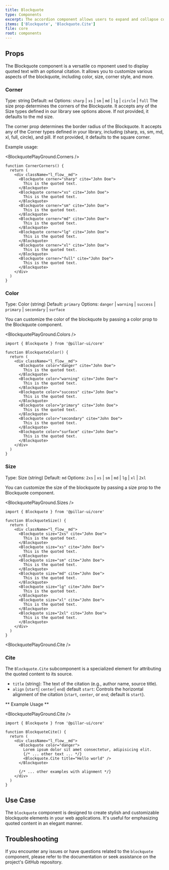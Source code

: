```yaml
---
title: Blockquote
type: Components
excerpt: The accordion component allows users to expand and collapse content sections, which can be useful for displaying large amounts of information in a compact and organized manner.
items: ['Blockquote', 'Blockquote.Cite']
file: core
root: components
---
```


## Props

The Blockquote component is a versatile co
mponent used to display quoted text with an optional citation. It allows you to customize various aspects of the blockquote, including color, size, corner style, and more.

### Corner

Type: string
Default: `md`
Options: `sharp` | `xs` | `sm` | `md` | `lg` | `circle` | `full`
The size prop determines the corners of the Blockquote. It accepts any of the Size types defined in our library see options above. If not provided, it defaults to the md size.

The corner prop determines the border radius of the Blockquote. It accepts any of the Corner types defined in your library, including (sharp, xs, sm, md, xl, full, circle), and pill. If not provided, it defaults to the square corner.

Example usage:

<BlockquotePlayGround.Corners />

```tsx showLineNumbers title="Accordion.tsx"
function CornerCorners() {
  return (
    <div className="l_flow__md">
      <Blockquote corner="sharp" cite="John Doe">
        This is the quoted text.
      </Blockquote>
      <Blockquote corner="xs" cite="John Doe">
        This is the quoted text.
      </Blockquote>
      <Blockquote corner="sm" cite="John Doe">
        This is the quoted text.
      </Blockquote>
      <Blockquote corner="md" cite="John Doe">
        This is the quoted text.
      </Blockquote>
      <Blockquote corner="lg" cite="John Doe">
        This is the quoted text.
      </Blockquote>
      <Blockquote corner="xl" cite="John Doe">
        This is the quoted text.
      </Blockquote>
      <Blockquote corner="full" cite="John Doe">
        This is the quoted text.
      </Blockquote>
    </div>
  )
}
```

### Color

Type: Color (string)
Default: `primary`
Options: `danger` | `warning` | `success` | `primary` | `secondary` | `surface`

You can customize the color of the blockquote by passing a color prop to the Blockquote component.

<BlockquotePlayGround.Colors />

```tsx showLineNumbers title="Blockquote.tsx"
import { Blockquote } from '@pillar-ui/core'

function BlockquoteColor() {
  return (
    <div className="l_flow__md">
      <Blockquote color="danger" cite="John Doe">
        This is the quoted text.
      </Blockquote>
      <Blockquote color="warning" cite="John Doe">
        This is the quoted text.
      </Blockquote>
      <Blockquote color="success" cite="John Doe">
        This is the quoted text.
      </Blockquote>
      <Blockquote color="primary" cite="John Doe">
        This is the quoted text.
      </Blockquote>
      <Blockquote color="secondary" cite="John Doe">
        This is the quoted text.
      </Blockquote>
      <Blockquote color="surface" cite="John Doe">
        This is the quoted text.
      </Blockquote>
    </div>
  )
}
```

### Size

Type: Size (string)
Default: `md`
Options: `2xs` | `xs` | `sm` | `md` | `lg` | `xl` | `2xl`

You can customize the size of the blockquote by passing a size prop to the Blockquote component.

<BlockquotePlayGround.Sizes />

```tsx showLineNumbers title="Blockquote.tsx"
import { Blockquote } from '@pillar-ui/core'

function BlockquoteSize() {
  return (
    <div className="l_flow__md">
      <Blockquote size="2xs" cite="John Doe">
        This is the quoted text.
      </Blockquote>
      <Blockquote size="xs" cite="John Doe">
        This is the quoted text.
      </Blockquote>
      <Blockquote size="sm" cite="John Doe">
        This is the quoted text.
      </Blockquote>
      <Blockquote size="md" cite="John Doe">
        This is the quoted text.
      </Blockquote>
      <Blockquote size="lg" cite="John Doe">
        This is the quoted text.
      </Blockquote>
      <Blockquote size="xl" cite="John Doe">
        This is the quoted text.
      </Blockquote>
      <Blockquote size="2xl" cite="John Doe">
        This is the quoted text.
      </Blockquote>
    </div>
  )
}
```

<BlockquotePlayGround.Cite />

### Cite

The `Blockquote.Cite` subcomponent is a specialized element for attributing the quoted content to its source.

- `title` (string): The text of the citation (e.g., author name, source title).
- `align` (`start`| `center`| `end`) default `start`: Controls the horizontal alignment of the citation (`start`, `center`, or `end`; default is `start`).

** Example Usage **

<BlockquotePlayGround.Cite />

```tsx showLineNumbers title="Blockquote.tsx"
import { Blockquote } from '@pillar-ui/core'

function BlockquoteCite() {
  return (
    <div className="l_flow__md">
      <Blockquote color="danger">
        Lorem ipsum dolor sit amet consectetur, adipisicing elit.
        {/* ... other text ... */}
        <Blockquote.Cite title="Hello world" />
      </Blockquote>

      {/* ... other examples with alignment */}
    </div>
  )
}
```

## Use Case

The `blockquote` component is designed to create stylish and customizable blockquote elements in your web applications. It's useful for emphasizing quoted content in an elegant manner.

## Troubleshooting

If you encounter any issues or have questions related to the `blockquote` component, please refer to the documentation or seek assistance on the project's GitHub repository.
